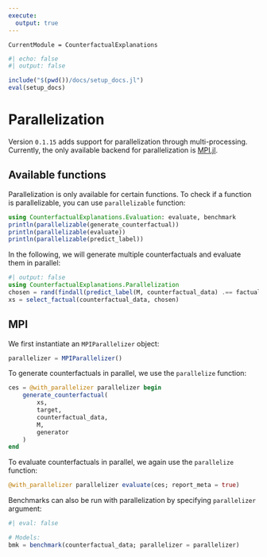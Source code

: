 ```yaml
---
execute: 
  output: true
---
```


``` @meta
CurrentModule = CounterfactualExplanations 
```

```julia
#| echo: false
#| output: false

include("$(pwd())/docs/setup_docs.jl")
eval(setup_docs)
```

# Parallelization

Version `0.1.15` adds support for parallelization through multi-processing. Currently, the only available backend for parallelization is [MPI.jl](https://juliaparallel.org/MPI.jl/latest/). 

## Available functions

Parallelization is only available for certain functions. To check if a function is parallelizable, you can use  `parallelizable` function:

```julia
using CounterfactualExplanations.Evaluation: evaluate, benchmark
println(parallelizable(generate_counterfactual))
println(parallelizable(evaluate))
println(parallelizable(predict_label))
```

In the following, we will generate multiple counterfactuals and evaluate them in parallel:

```julia
#| output: false
using CounterfactualExplanations.Parallelization
chosen = rand(findall(predict_label(M, counterfactual_data) .== factual), 10)
xs = select_factual(counterfactual_data, chosen)
```

## MPI

```{=commonmark}
!!! note
    To use MPI, you need to have MPI installed on your machine. Running the following code straight from a running Julia session will work if you have MPI installed on your machine, but it will be run on a single process. To run the code in parallel, you need to run it from the command line with `mpirun` or `mpiexec`. For example, to run the code on 4 processes, you can run the following command from the command line. For more information, see [MPI.jl](https://juliaparallel.org/MPI.jl/latest/). 
```

We first instantiate an `MPIParallelizer` object:

```julia
parallelizer = MPIParallelizer()
```

To generate counterfactuals in parallel, we use the `parallelize` function:

```julia
ces = @with_parallelizer parallelizer begin
    generate_counterfactual(
        xs,
        target,
        counterfactual_data,
        M,
        generator
    )
end
```

To evaluate counterfactuals in parallel, we again use the `parallelize` function:

```julia
@with_parallelizer parallelizer evaluate(ces; report_meta = true)
```

```{=commonmark}
!!! tip
    Note that parallelizable processes can be supplied as input to the macro either as a block or directly as an expression.
```

Benchmarks can also be run with parallelization by specifying `parallelizer` argument:

```julia
#| eval: false

# Models:
bmk = benchmark(counterfactual_data; parallelizer = parallelizer)
```
